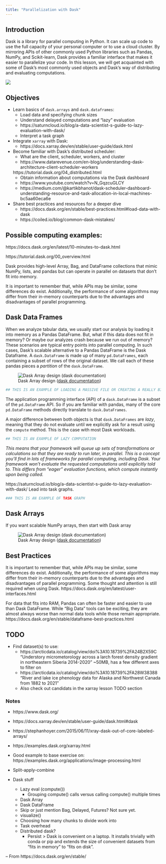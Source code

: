 ```yaml
---
title: "Parallelization with Dask"
---
```

## Introduction
Dask is a library for parallel computing in Python. 
It can scale up code to use the full capacity of your personal computer or to use a cloud cluster. 
By mirroring APIs of other commonly used Python libraries such as Pandas, NumPy, and Scikit-learn, Dask provides a familiar interface that makes it easier to parallelize your code. 
In this lesson, we will get acquainted with some of Dask's most commonly used objects and Dask's way of distributing and evaluating computations. 

![ ](../images/dask_logo.png)

## Objectives

- Learn basics of `dask.arrays` and `dask.dataframes`:
    - Load data and specifying chunk sizes
    - Understand delayed computations and "lazy" evaluation
    - https://saturncloud.io/blog/a-data-scientist-s-guide-to-lazy-evaluation-with-dask/
    - Interpret a task graph

- Integrate `xarray` with Dask:
    - https://docs.xarray.dev/en/stable/user-guide/dask.html
    
- Become familiar with Dask's distributed scheduler:
    - What are the client, scheduler, workers, and cluster
    - https://www.datarevenue.com/en-blog/understanding-dask-architecture-client-scheduler-workers

    https://tutorial.dask.org/04_distributed.html
    - Obtain information about computations via the Dask dashboard
    - https://www.youtube.com/watch?v=N_GqzcuGLCY
    - https://medium.com/@kartikbhanot/dask-scheduler-dashboard-understanding-resource-and-task-allocation-in-local-machines-bc5aa60eca6e

- Share best practices and resources for a deeper dive
    - https://docs.dask.org/en/stable/best-practices.html#load-data-with-dask
    - https://coiled.io/blog/common-dask-mistakes/

## Possible computing examples:
https://docs.dask.org/en/latest/10-minutes-to-dask.html 

https://tutorial.dask.org/00_overview.html






Dask provides high-level Array, Bag, and DataFrame collections that mimic NumPy, lists, and pandas but can operate in parallel on datasets that don’t fit into memory.

It is important to remember that, while APIs may be similar, some differences do exist. Additionally, the performance of some algorithms may differ from their in-memory counterparts due to the advantages and disadvantages of parallel programming.  


## Dask Data Frames

When we analyze tabular data, we usually start our analysis by loading it into memory as a Pandas DataFrame. 
But, what if this data does not fit in memory? 
Or maybe our analyzes crash because we run out of memory? 
These scenarios are typical entry points into parallel computing. 
In such cases, Dask’s scalable alternative to a Pandas DataFrame is the Dask Dataframe. 
A `dask.DataFrame` is made up of many `pd.DataFrames`, each containing a subset of rows of the original dataset.
We call each of these pandas pieces a *partition* of the `dask.DataFrame`.



![ Dask Array design ([dask documentation](https://docs.dask.org/en/latest/dataframe.html))](../images/dask_dataframe.png)

```python
## THIS IS AN EXAMPLE OF LOADING A MASSIVE FILE OR CREATING A REALLY BIG DATAFRAME

```


The application programming interface (API) of a `dask.DataFrame` is a subset of the `pd.DataFrame` API.
So if you are familiar with pandas, many of the core `pd.DataFrame` methods directly translate to `dask.DataFrames`. 



A major difference between both objects is that `dask.DataFrames` are *lazy*, meaning that they do not evaluate until we explicitly ask for a result using the `compute` method.
This is the case with most Dask workloads.

```python
## THIS IS AN EXAMPLE OF LAZY COMPUTATION

```


*This means that your framework will queue up sets of transformations or calculations so that they are ready to run later, in parallel. This is a concept you’ll find in lots of frameworks for parallel computing, including Dask. Your framework won’t evaluate the requested computations until explicitly told to. This differs from “eager” evaluation functions, which compute instantly upon being called.*

https://saturncloud.io/blog/a-data-scientist-s-guide-to-lazy-evaluation-with-dask/ 
Lead into task graphs. 
```python
### THIS IS AN EXAMPLE OF TASK GRAPH
```




## Dask Arrays
If you want scalable NumPy arrays, then start with Dask array


![ Dask Array design ([dask documentation](https://docs.dask.org/en/latest/array.html))](../images/dask_array.png)

## Best Practices

It is important to remember that, while APIs may be similar, some differences do exist. Additionally, the performance of some algorithms may differ from their in-memory counterparts due to the advantages and disadvantages of parallel programming. Some thought and attention is still required when using Dask.
https://docs.dask.org/en/latest/user-interfaces.html

:::{.callout-warning}
For data that fits into RAM, Pandas can often be faster and easier to use than Dask DataFrame. 
While “Big Data” tools can be exciting, they are almost always worse than normal data tools while those remain appropriate.
https://docs.dask.org/en/stable/dataframe-best-practices.html
:::

## TODO

- Find dataset(s) to use:
    - https://arcticdata.io/catalog/view/doi%3A10.18739%2FA24B2X59C
        "Understory micrometorology across a larch forest density gradient in northeastern Siberia 2014-2020"
        ~50MB, has a few different axes to filter on
    - https://arcticdata.io/catalog/view/doi%3A10.18739%2FA28W38388
        "River and lake ice phenology data for Alaska and Northwest Canada from 1882 to 2021"
    - Also check out candidats in the xarray lesson TODO section


### Notes

- https://www.dask.org/
- https://docs.xarray.dev/en/stable/user-guide/dask.html#dask
- https://stephanhoyer.com/2015/06/11/xray-dask-out-of-core-labeled-arrays/
- https://examples.dask.org/xarray.html
- Good example to base exercise on: https://examples.dask.org/applications/image-processing.html

- Split-apply-combine
- Dask stuff
    - Lazy eval (compute())
        - Grouping compute() calls versus calling compute() multiple times
    - Dask Array
    - Dask DataFrame
    - Skip or just mention Bag, Delayed, Futures? Not sure yet.
    - visualize()
    - Choosing how many chunks to divide work into
    - Task overhead
    - Distributed dask?
        - Persist
> Dask is convenient on a laptop. It installs trivially with conda or pip and extends the size of convenient datasets from “fits in memory” to “fits on disk”.

-- From https://docs.dask.org/en/stable/